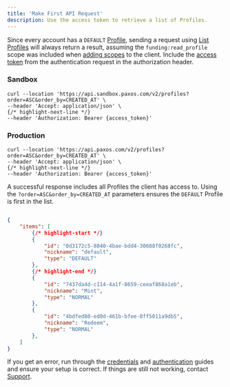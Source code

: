 ```yaml
---
title: 'Make First API Request'
description: Use the access token to retrieve a list of Profiles.
---
```




[access token]: /developer/authenticate.mdx#token
[adding scopes]: /developer/authenticate.mdx#scopes
[Profile]: /api-reference/profiles
[List Profiles]: /api-reference/profiles/list-profiles
[credentials]: /developer/credentials.mdx
[authentication]: /developer/authenticate.mdx
[Support]: https://support.paxos.com



Since every account has a `DEFAULT` [Profile], sending a request using [List Profiles] will always return a result, assuming the `funding:read_profile` scope was included when [adding scopes] to the client.
Include the [access token] from the authentication request in the authorization header.


### Sandbox



```shell
curl --location 'https://api.sandbox.paxos.com/v2/profiles?order=ASC&order_by=CREATED_AT' \
--header 'Accept: application/json' \
{/* highlight-next-line */}
--header 'Authorization: Bearer {access_token}'
```


### Production



```shell
curl --location 'https://api.paxos.com/v2/profiles?order=ASC&order_by=CREATED_AT' \
--header 'Accept: application/json' \
{/* highlight-next-line */}
--header 'Authorization: Bearer {access_token}'
```




A successful response includes all Profiles the client has access to.
Using the `?order=ASC&order_by=CREATED_AT` parameters ensures the `DEFAULT` Profile is first in the list.

```json

{
    "items": [
        {/* highlight-start */}
        {
            "id": "0d3172c5-8840-4bae-bdd4-30688f0268fc",
            "nickname": "default",
            "type": "DEFAULT"
        },
        {/* highlight-end */}
        {
            "id": "7437da4d-c114-4a1f-8659-ceeaf868a1eb",
            "nickname": "Mint",
            "type": "NORMAL"
        },
        {
            "id": "4bdfed80-ed0d-461b-bfee-0ff5011a9db5",
            "nickname": "Redeem",
            "type": "NORMAL"
        },
    ]
}

```

If you get an error, run through the [credentials] and [authentication] guides and ensure your setup is correct.
If things are still not working, contact [Support].
